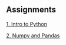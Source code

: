 ## Assignments

[1. Intro to Python](assignment1.html)

[2. Numpy and Pandas](assignment2.html)




